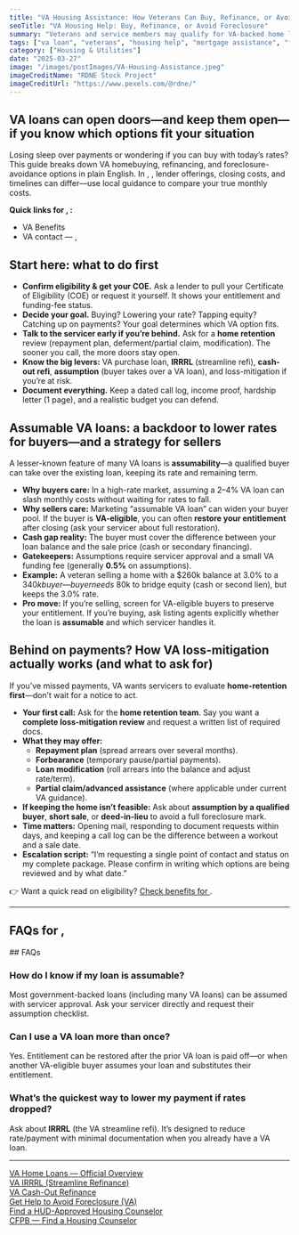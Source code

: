 ```yaml
---
title: "VA Housing Assistance: How Veterans Can Buy, Refinance, or Avoid Foreclosure"
seoTitle: "VA Housing Help: Buy, Refinance, or Avoid Foreclosure"
summary: "Veterans and service members may qualify for VA-backed home loans, refinancing, and even help avoiding foreclosure. Here's how to apply for housing help through the U.S. Department of Veterans Affairs."
tags: ["va loan", "veterans", "housing help", "mortgage assistance", "foreclosure"]
category: ["Housing & Utilities"]
date: "2025-03-27"
image: "/images/postImages/VA-Housing-Assistance.jpeg"
imageCreditName: "RDNE Stock Project"
imageCreditUrl: "https://www.pexels.com/@rdne/"
---
```


## VA loans can open doors—and keep them open—if you know which options fit your situation

Losing sleep over payments or wondering if you can buy with today’s rates? This guide breaks down VA homebuying, refinancing, and foreclosure-avoidance options in plain English. <IfLocation>In <City/>, <State/>, lender offerings, closing costs, and timelines can differ—use local guidance to compare your true monthly costs.</IfLocation>

<BenefitsCtaBanner focus="vaHousing" copy="Veterans may qualify for VA home loans, refinancing help, or foreclosure protection — see what’s available." />

<IfLocation>
<div className="not-prose my-12 p-4 rounded-xl border-[3px] bg-muted">
  <p className="mb-2"><strong>Quick links for <City/>, <State/>:</strong></p>
  <ul className="list-disc ml-5 space-y-1">
    <li><ResourceLink name="va">VA Benefits</ResourceLink></li>
    <li><ResourceLink name="va" field="contact">VA contact<IfLocation> — <City/>, <State/></IfLocation></ResourceLink></li>
  </ul>
</div>
</IfLocation>

## Start here: what to do first

- **Confirm eligibility & get your COE.** Ask a lender to pull your Certificate of Eligibility (COE) or request it yourself. It shows your entitlement and funding-fee status.  
- **Decide your goal.** Buying? Lowering your rate? Tapping equity? Catching up on payments? Your goal determines which VA option fits.  
- **Talk to the servicer early if you’re behind.** Ask for a **home retention** review (repayment plan, deferment/partial claim, modification). The sooner you call, the more doors stay open.  
- **Know the big levers:** VA purchase loan, **IRRRL** (streamline refi), **cash-out refi**, **assumption** (buyer takes over a VA loan), and loss-mitigation if you’re at risk.  
- **Document everything.** Keep a dated call log, income proof, hardship letter (1 page), and a realistic budget you can defend.

## Assumable VA loans: a backdoor to lower rates for buyers—and a strategy for sellers

A lesser-known feature of many VA loans is **assumability**—a qualified buyer can take over the existing loan, keeping its rate and remaining term.

- **Why buyers care:** In a high-rate market, assuming a 2–4% VA loan can slash monthly costs without waiting for rates to fall.  
- **Why sellers care:** Marketing “assumable VA loan” can widen your buyer pool. If the buyer is **VA-eligible**, you can often **restore your entitlement** after closing (ask your servicer about full restoration).  
- **Cash gap reality:** The buyer must cover the difference between your loan balance and the sale price (cash or secondary financing).  
- **Gatekeepers:** Assumptions require servicer approval and a small VA funding fee (generally **0.5%** on assumptions).  
- **Example:** A veteran selling a home with a $260k balance at 3.0% to a $340k buyer—buyer needs ~$80k to bridge equity (cash or second lien), but keeps the 3.0% rate.  
- **Pro move:** If you’re selling, screen for VA-eligible buyers to preserve your entitlement. If you’re buying, ask listing agents explicitly whether the loan is **assumable** and which servicer handles it.

## Behind on payments? How VA loss-mitigation actually works (and what to ask for)

If you’ve missed payments, VA wants servicers to evaluate **home-retention first**—don’t wait for a notice to act.

- **Your first call:** Ask for the **home retention team**. Say you want a **complete loss-mitigation review** and request a written list of required docs.  
- **What they may offer:**  
  - **Repayment plan** (spread arrears over several months).  
  - **Forbearance** (temporary pause/partial payments).  
  - **Loan modification** (roll arrears into the balance and adjust rate/term).  
  - **Partial claim/advanced assistance** (where applicable under current VA guidance).  
- **If keeping the home isn’t feasible:** Ask about **assumption by a qualified buyer**, **short sale**, or **deed-in-lieu** to avoid a full foreclosure mark.  
- **Time matters:** Opening mail, responding to document requests within days, and keeping a call log can be the difference between a workout and a sale date.  
- **Escalation script:** “I’m requesting a single point of contact and status on my complete package. Please confirm in writing which options are being reviewed and by what date.”

<IfLocation>
<div className="mt-3">👉 Want a quick read on eligibility? <a href="/tools/check-benefits" className="underline">Check benefits for <City/></a>.</div>
</IfLocation>

---

<IfLocation>
  <h2>FAQs for <City/>, <State/></h2>
  <ResourceLink name="va" field="faqs" />
</IfLocation>

<IfNoLocation>
## FAQs

### How do I know if my loan is assumable?
Most government-backed loans (including many VA loans) can be assumed with servicer approval. Ask your servicer directly and request their assumption checklist.

### Can I use a VA loan more than once?
Yes. Entitlement can be restored after the prior VA loan is paid off—or when another VA-eligible buyer assumes your loan and substitutes their entitlement.

### What’s the quickest way to lower my payment if rates dropped?
Ask about **IRRRL** (the VA streamline refi). It’s designed to reduce rate/payment with minimal documentation when you already have a VA loan.

</IfNoLocation>

---

<div className="references">
<a href="https://www.benefits.va.gov/homeloans/" target="_blank" rel="noopener noreferrer">VA Home Loans — Official Overview</a><br />
<a href="https://www.va.gov/housing-assistance/home-loans/loan-types/interest-rate-reduction-loan/" target="_blank" rel="noopener noreferrer">VA IRRRL (Streamline Refinance)</a><br />
<a href="https://www.va.gov/housing-assistance/home-loans/loan-types/cash-out-loan/" target="_blank" rel="noopener noreferrer">VA Cash-Out Refinance</a><br />
<a href="https://www.va.gov/housing-assistance/home-loans/trouble-making-payments/" target="_blank" rel="noopener noreferrer">Get Help to Avoid Foreclosure (VA)</a><br />
<a href="https://www.hud.gov/findacounselor" target="_blank" rel="noopener noreferrer">Find a HUD-Approved Housing Counselor</a><br />
<a href="https://www.consumerfinance.gov/find-a-housing-counselor/" target="_blank" rel="noopener noreferrer">CFPB — Find a Housing Counselor</a>
</div>
